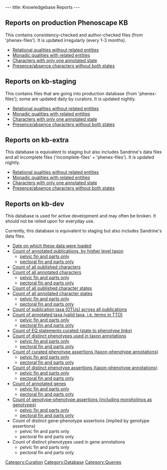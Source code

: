 ---
title: Knowledgebase Reports
---

==Reports on production Phenoscape KB==
This contains consistency-checked and author-checked files (from 'phenex-files').  It is updated irregularly (every 1-3 months).

* [http://kb.phenoscape.org/OBD-WS/statistics/consistencyreports/relationalqualitieswithoutrelatedentities Relational qualities without related entities]
* [http://kb.phenoscape.org/OBD-WS/statistics/consistencyreports/nonrelationalqualitieswithrelatedentities Monadic qualities with related entities]
* [http://kb.phenoscape.org/OBD-WS/statistics/consistencyreports/characterswithonlyoneannotatedstate Characters with only one annotated state]
* [http://kb.phenoscape.org/OBD-WS/statistics/consistencyreports/characterswithonlyoneoftwopossibleannotations Presence/absence characters without both states]

==Reports on kb-staging==
This contains files that are going into production database (from 'phenex-files'); some are updated daily by curators. It is updated nightly.
* [http://kb-staging.phenoscape.org/OBD-WS/statistics/consistencyreports/relationalqualitieswithoutrelatedentities Relational qualities without related entities]
* [http://kb-staging.phenoscape.org/OBD-WS/statistics/consistencyreports/nonrelationalqualitieswithrelatedentities Monadic qualities with related entities]
* [http://kb-staging.phenoscape.org/OBD-WS/statistics/consistencyreports/characterswithonlyoneannotatedstate Characters with only one annotated state]
* [http://kb-staging.phenoscape.org/OBD-WS/statistics/consistencyreports/characterswithonlyoneoftwopossibleannotations Presence/absence characters without both states]

==Reports on kb-extra==
This database is equivalent to staging but also includes Sandrine's data files and all incomplete files ('incomplete-files' + 'phenex-files').  It is updated nightly.
* [http://kb-dev.phenoscape.org:8080/obd-expt/statistics/consistencyreports/relationalqualitieswithoutrelatedentities Relational qualities without related entities]
* [http://kb-dev.phenoscape.org:8080/obd-expt/statistics/consistencyreports/nonrelationalqualitieswithrelatedentities Monadic qualities with related entities]
* [http://kb-dev.phenoscape.org:8080/obd-expt/statistics/consistencyreports/characterswithonlyoneannotatedstate Characters with only one annotated state]
* [http://kb-dev.phenoscape.org:8080/obd-expt/statistics/consistencyreports/characterswithonlyoneoftwopossibleannotations Presence/absence characters without both states]

==Reports on kb-dev==
This database is used for active development and may often be broken. It should not be relied upon for everyday use.

Currently, this database is equivalent to staging but also includes Sandrine's data files.

* [http://kb-dev.phenoscape.org/OBD-WS/timestamp/ Date on which these data were loaded]
* [http://kb-dev.phenoscape.org/OBD-WS/report/count/publications Count of annotated publications, by higher level taxon]
** [http://kb-dev.phenoscape.org/OBD-WS/report/count/publications?query=%7B%22phenotype%22%3A%5B%7B%22entity%22%3A%7B%22id%22%3A%22TAO%3A0001184%22%2C%22including_parts%22%3A%20true%7D%7D%5D%7D pelvic fin and parts only]
** [http://kb-dev.phenoscape.org/OBD-WS/report/count/publications?query=%7B%22phenotype%22%3A%5B%7B%22entity%22%3A%7B%22id%22%3A%22TAO%3A0001161%22%2C%22including_parts%22%3A%20true%7D%7D%5D%7D pectoral fin and parts only]
* [http://kb-dev.phenoscape.org/OBD-WS/report/count/characters/published Count of all published characters]
* [http://kb-dev.phenoscape.org/OBD-WS/report/count/characters/annotated Count of all annotated characters]
** [http://kb-dev.phenoscape.org/OBD-WS/report/count/characters/annotated?query=%7B%22phenotype%22%3A%5B%7B%22entity%22%3A%7B%22id%22%3A%22TAO%3A0001184%22%2C%22including_parts%22%3A%20true%7D%7D%5D%7D pelvic fin and parts only]
** [http://kb-dev.phenoscape.org/OBD-WS/report/count/characters/annotated?query=%7B%22phenotype%22%3A%5B%7B%22entity%22%3A%7B%22id%22%3A%22TAO%3A0001161%22%2C%22including_parts%22%3A%20true%7D%7D%5D%7D pectoral fin and parts only]
* [http://kb-dev.phenoscape.org/OBD-WS/report/count/characterstates/published Count of all published character states]
* [http://kb-dev.phenoscape.org/OBD-WS/report/count/characterstates/annotated Count of all annotated character states]
** [http://kb-dev.phenoscape.org/OBD-WS/report/count/characterstates/annotated?query=%7B%22phenotype%22%3A%5B%7B%22entity%22%3A%7B%22id%22%3A%22TAO%3A0001184%22%2C%22including_parts%22%3A%20true%7D%7D%5D%7D pelvic fin and parts only]
** [http://kb-dev.phenoscape.org/OBD-WS/report/count/characterstates/annotated?query=%7B%22phenotype%22%3A%5B%7B%22entity%22%3A%7B%22id%22%3A%22TAO%3A0001161%22%2C%22including_parts%22%3A%20true%7D%7D%5D%7D pectoral fin and parts only]
* [http://kb-dev.phenoscape.org/OBD-WS/report/count/otus/published Count of publication taxa (OTUs) across all publications]
* [http://kb-dev.phenoscape.org/OBD-WS/report/count/taxa/annotated Count of annotated taxa (valid taxa, i.e. terms in TTO)]
** [http://kb-dev.phenoscape.org/OBD-WS/report/count/taxa/annotated?query=%7B%22phenotype%22%3A%5B%7B%22entity%22%3A%7B%22id%22%3A%22TAO%3A0001184%22%2C%22including_parts%22%3A%20true%7D%7D%5D%7D pelvic fin and parts only]
** [http://kb-dev.phenoscape.org/OBD-WS/report/count/taxa/annotated?query=%7B%22phenotype%22%3A%5B%7B%22entity%22%3A%7B%22id%22%3A%22TAO%3A0001161%22%2C%22including_parts%22%3A%20true%7D%7D%5D%7D pectoral fin and parts only]
* [http://kb-dev.phenoscape.org/OBD-WS/report/count/phenotypes/curated Count of EQ statements curated (state to phenotype links)]
* [http://kb-dev.phenoscape.org/OBD-WS/report/count/phenotypes/annotated Count of distinct phenotypes used in taxon annotations]
** [http://kb-dev.phenoscape.org/OBD-WS/report/count/phenotypes/annotated?query=%7B%22phenotype%22%3A%5B%7B%22entity%22%3A%7B%22id%22%3A%22TAO%3A0001184%22%2C%22including_parts%22%3A%20true%7D%7D%5D%7D pelvic fin and parts only]
** [http://kb-dev.phenoscape.org/OBD-WS/report/count/phenotypes/annotated?query=%7B%22phenotype%22%3A%5B%7B%22entity%22%3A%7B%22id%22%3A%22TAO%3A0001161%22%2C%22including_parts%22%3A%20true%7D%7D%5D%7D pectoral fin and parts only]
* [http://kb-dev.phenoscape.org/OBD-WS/report/count/annotations/taxa/curated Count of curated phenotype assertions (taxon-phenotype annotations)]
** [http://kb-dev.phenoscape.org/OBD-WS/report/count/annotations/taxa/curated?query=%7B%22phenotype%22%3A%5B%7B%22entity%22%3A%7B%22id%22%3A%22TAO%3A0001184%22%2C%22including_parts%22%3A%20true%7D%7D%5D%7D pelvic fin and parts only]
** [http://kb-dev.phenoscape.org/OBD-WS/report/count/annotations/taxa/curated?query=%7B%22phenotype%22%3A%5B%7B%22entity%22%3A%7B%22id%22%3A%22TAO%3A0001161%22%2C%22including_parts%22%3A%20true%7D%7D%5D%7D pectoral fin and parts only]
* [http://kb-dev.phenoscape.org/OBD-WS/report/count/annotations/taxa/distinct Count of distinct phenotype assertions (taxon-phenotype annotations)]
** [http://kb-dev.phenoscape.org/OBD-WS/report/count/annotations/taxa/distinct?query=%7B%22phenotype%22%3A%5B%7B%22entity%22%3A%7B%22id%22%3A%22TAO%3A0001184%22%2C%22including_parts%22%3A%20true%7D%7D%5D%7D pelvic fin and parts only]
** [http://kb-dev.phenoscape.org/OBD-WS/report/count/annotations/taxa/distinct?query=%7B%22phenotype%22%3A%5B%7B%22entity%22%3A%7B%22id%22%3A%22TAO%3A0001161%22%2C%22including_parts%22%3A%20true%7D%7D%5D%7D pectoral fin and parts only]
* [http://kb-dev.phenoscape.org/OBD-WS/report/count/genes/annotated Count of annotated genes]
** [http://kb-dev.phenoscape.org/OBD-WS/report/count/genes/annotated?query=%7B%22phenotype%22%3A%5B%7B%22entity%22%3A%7B%22id%22%3A%22TAO%3A0001184%22%2C%22including_parts%22%3A%20true%7D%7D%5D%7D pelvic fin and parts only]
** [http://kb-dev.phenoscape.org/OBD-WS/report/count/genes/annotated?query=%7B%22phenotype%22%3A%5B%7B%22entity%22%3A%7B%22id%22%3A%22TAO%3A0001161%22%2C%22including_parts%22%3A%20true%7D%7D%5D%7D pectoral fin and parts only]
* [http://kb-dev.phenoscape.org/OBD-WS/report/count/annotations/genotypes/curated Count of genotype-phenotype assertions (including morpholinos as genotypes)]
** [http://kb-dev.phenoscape.org/OBD-WS/report/count/annotations/genotypes/curated?query=%7B%22phenotype%22%3A%5B%7B%22entity%22%3A%7B%22id%22%3A%22TAO%3A0001184%22%2C%22including_parts%22%3A%20true%7D%7D%5D%7D pelvic fin and parts only]
** [http://kb-dev.phenoscape.org/OBD-WS/report/count/annotations/genotypes/curated?query=%7B%22phenotype%22%3A%5B%7B%22entity%22%3A%7B%22id%22%3A%22TAO%3A0001161%22%2C%22including_parts%22%3A%20true%7D%7D%5D%7D pectoral fin and parts only]
* Count of distinct gene-phenotype assertions (implied by genotype assertions)
** pelvic fin and parts only
** pectoral fin and parts only
* Count of distinct phenotypes used in gene annotations
** pelvic fin and parts only
** pectoral fin and parts only

[[Category:Curation]]
[[Category:Database]]
[[Category:Queries]]
